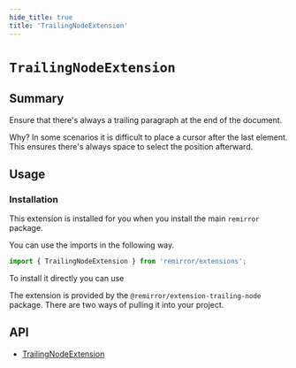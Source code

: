 ```yaml
---
hide_title: true
title: 'TrailingNodeExtension'
---
```


# `TrailingNodeExtension`

## Summary

Ensure that there's always a trailing paragraph at the end of the document.

Why? In some scenarios it is difficult to place a cursor after the last element. This ensures there's always space to select the position afterward.

## Usage

### Installation

This extension is installed for you when you install the main `remirror` package.

You can use the imports in the following way.

```ts
import { TrailingNodeExtension } from 'remirror/extensions';
```

To install it directly you can use

The extension is provided by the `@remirror/extension-trailing-node` package. There are two ways of pulling it into your project.

## API

- [TrailingNodeExtension](../api/extension-trailing-node)

